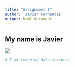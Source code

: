```yaml
---
title: "Assignment 1"
author: 'Javier Fernandez'
output: html_document
---
```


## My name is Javier 


![](Javier.jpg)


```r
# I am learning data science!
```



